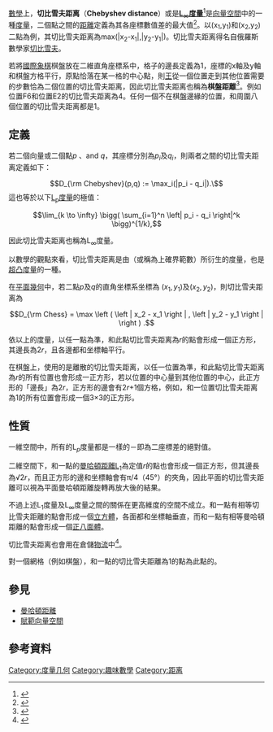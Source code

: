 {{Chess diagram
| tright
| <!--
 8 -->|x5|x4|x3|x2|x2|x2|x2|x2<!--
 7 -->|x5|x4|x3|x2|x1|x1|x1|x2<!--
 6 -->|x5|x4|x3|x2|x1|kl|x1|x2<!--
 5 -->|x5|x4|x3|x2|x1|x1|x1|x2<!--
 4 -->|x5|x4|x3|x2|x2|x2|x2|x2<!--
 3 -->|x5|x4|x3|x3|x3|x3|x3|x3<!--
 2 -->|x5|x4|x4|x4|x4|x4|x4|x4<!--
 1 -->|x5|x5|x5|x5|x5|x5|x5|x5<!--
    a  b  c  d  e  f  g  h  -->
| [[國際象棋|國際象棋]]棋盤上二個位置間的切比雪夫距离是指[[王_(國際象棋)|王]]要從一個位子移至另一個位子需要走的步數。由於王可以往斜前或斜後方向移動一格，因此可以較有效率的到達目的的格子。上圖是棋盤上所有位置距f6位置的切比雪夫距离。
}}

[[數學|數學]]上，'''切比雪夫距离'''（'''Chebyshev distance'''）或是'''[[Lp空间|L<sub>∞</sub>度量]]'''<ref>{{cite book | title = Modern Mathematical Methods for Physicists and Engineers | url = https://archive.org/details/modernmathematic0000cant | author = Cyrus. D. Cantrell | isbn = 0521598273 | publisher = Cambridge University Press | year = 2000 }}</ref>是[[向量空間|向量空間]]中的一種[[度量|度量]]，二個點之間的[[距離|距離]]定義為其各座標數值差的最大值<ref>{{cite book | title = Handbook of Massive Data Sets | author = James M. Abello, Panos M. Pardalos, and Mauricio G. C. Resende (editors) | isbn = 1402004893 | publisher = Springer | year = 2002}}</ref>。以(x<sub>1</sub>,y<sub>1</sub>)和(x<sub>2</sub>,y<sub>2</sub>)二點為例，其切比雪夫距离為max(|x<sub>2</sub>-x<sub>1</sub>|,|y<sub>2</sub>-y<sub>1</sub>|)。切比雪夫距离得名自俄羅斯數學家[[切比雪夫|切比雪夫]]。

若將[[國際象棋|國際象棋]]棋盤放在二維直角座標系中，格子的邊長定義為1，座標的x軸及y軸和棋盤方格平行，原點恰落在某一格的中心點，則[[王_(國際象棋)|王]]從一個位置走到其他位置需要的步數恰為二個位置的切比雪夫距离，因此切比雪夫距离也稱為'''棋盤距離'''<ref>{{cite book | title = Classification, Parameter Estimation and State Estimation: An Engineering Approach Using MATLAB | author = David M. J. Tax, Robert Duin, and Dick De Ridder | isbn = 0470090138 | publisher = John Wiley and Sons | year = 2004}}</ref>。例如位置F6和位置E2的切比雪夫距离為4。任何一個不在棋盤邊緣的位置，和周圍八個位置的切比雪夫距离都是1。

== 定義 ==
若二個向量或二個點''p'' 、and ''q''，其座標分別為<math>p_i</math>及<math>q_i</math>，則兩者之間的切比雪夫距离定義如下：

:<math>D_{\rm Chebyshev}(p,q) := \max_i(|p_i - q_i|).\ </math>
這也等於以下[[Lp空间|L<sub>p</sub>度量]]的極值：
:<math>\lim_{k \to \infty} \bigg( \sum_{i=1}^n \left| p_i - q_i \right|^k \bigg)^{1/k},</math>

因此切比雪夫距离也稱為L<sub>∞</sub>度量。

以數學的觀點來看，切比雪夫距离是由{{link-en|一致範數|uniform norm}}（或稱為上確界範數）所衍生的度量，也是[[超凸度量|超凸度量]]的一種。

在[[平面幾何|平面幾何]]中，若二點''p''及''q''的直角坐標系坐標為
<math>(x_1,y_1)</math>及<math>(x_2,y_2)</math>，則切比雪夫距离為

:<math>D_{\rm Chess} = \max \left ( \left | x_2 - x_1 \right | , \left | y_2 - y_1 \right | \right ) .</math>

依以上的度量，以任一點為準，和此點切比雪夫距离為''r''的點會形成一個正方形，其邊長為2''r''，且各邊都和坐標軸平行。

在棋盤上，使用的是離散的切比雪夫距离，以任一位置為準，和此點切比雪夫距离為''r''的所有位置也會形成一正方形，若以位置的中心量到其他位置的中心，此正方形的「邊長」為2''r''，正方形的邊會有2''r''+1個方格，例如，和一位置切比雪夫距离為1的所有位置會形成一個3×3的正方形。

== 性質 ==
一維空間中，所有的L<sub>''p''</sub>度量都是一樣的－即為二座標差的絕對值。

二維空間下，和一點的[[曼哈頓距離|曼哈頓距離]]L<sub>1</sub>為定值''r''的點也會形成一個正方形，但其邊長為√2''r''，而且正方形的邊和坐標軸會有π/4（45°）的夾角，因此平面的切比雪夫距離可以視為平面曼哈頓距離旋轉再放大後的結果。

不過上述L<sub>1</sub>度量及L<sub>∞</sub>度量之間的關係在更高維度的空間不成立。和一點有相等切比雪夫距離的點會形成一個[[立方體|立方體]]，各面都和坐標軸垂直，而和一點有相等曼哈頓距離的點會形成一個[[正八面體|正八面體]]。

切比雪夫距离也會用在倉儲[[物流|物流]]中<ref>{{cite book | title = Logistics Systems | author = André Langevin and Diane Riopel | publisher = Springer | year = 2005 | isbn = 0387249710 | url = http://books.google.com/books?id=9I8HvNfSsk4C&pg=PA96&dq=Chebyshev+distance++warehouse+logistics&ei=LJXFSLn7FIi8tAOB_8jXDA&sig=ACfU3U27UgodD209FOO7fzTysZFyPJxejw | access-date = 2011-11-29 | archive-date = 2014-01-05 | archive-url = https://web.archive.org/web/20140105055714/http://books.google.com/books?id=9I8HvNfSsk4C&pg=PA96&dq=Chebyshev+distance++warehouse+logistics&ei=LJXFSLn7FIi8tAOB_8jXDA&sig=ACfU3U27UgodD209FOO7fzTysZFyPJxejw | dead-url = no }}</ref>。

對一個網格（例如棋盤），和一點的切比雪夫距離為1的點為此點的{{link-en|Moore型邻居|Moore neighborhood}}。

== 參見 ==
* [[曼哈頓距離|曼哈頓距離]]
* [[賦範向量空間|賦範向量空間]]

== 參考資料 ==
{{reflist}}

[[Category:度量几何|Category:度量几何]]
[[Category:趣味數學|Category:趣味數學]]
[[Category:距离|Category:距离]]